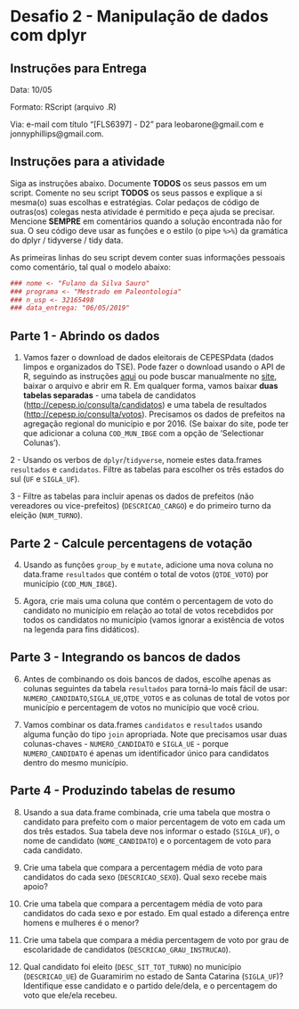 # Desafio 2 - Manipulação de dados com dplyr

## Instruções para Entrega

Data: 10/05

Formato: RScript (arquivo .R)

Via: e-mail com título "[FLS6397] - D2" para leobarone@gmail.com e jonnyphillips@gmail.com.

## Instruções para a atividade
Siga as instruções abaixo. Documente __TODOS__ os seus passos em um script. Comente no seu script __TODOS__ os seus passos e explique a si mesma(o) suas escolhas e estratégias. Colar pedaços de código de outras(os) colegas nesta atividade é permitido e peça ajuda se precisar. Mencione __SEMPRE__ em comentários quando a solução encontrada não for sua. O seu código deve usar as funções e o estilo (o pipe `%>%`) da gramática do dplyr / tidyverse / tidy data.

As primeiras linhas do seu script devem conter suas informações pessoais como comentário, tal qual o modelo abaixo:

```r
### nome <- "Fulano da Silva Sauro"
### programa <- "Mestrado em Paleontologia"
### n_usp <- 32165498
### data_entrega: "06/05/2019"
```

## Parte 1 - Abrindo os dados

1. Vamos fazer o download de dados eleitorais de CEPESPdata (dados limpos e organizados do TSE). Pode fazer o download usando o API de R, seguindo as instruções [aqui](https://github.com/Cepesp-Fgv/cepesp-r) ou pode buscar manualmente no [site](http://www.cepesp.io/cepesp-data/), baixar o arquivo e abrir em R. Em qualquer forma, vamos baixar **duas tabelas separadas** - uma tabela de candidatos ([http://cepesp.io/consulta/candidatos](http://cepesp.io/consulta/candidatos)) e uma tabela de resultados ([http://cepesp.io/consulta/votos](http://cepesp.io/consulta/votos)). Precisamos os dados de prefeitos na agregação regional do município e por 2016. (Se baixar do site, pode ter que adicionar a coluna `COD_MUN_IBGE` com a opção de 'Selectionar Colunas').

2 - Usando os verbos de `dplyr`/`tidyverse`, nomeie estes data.frames `resultados` e `candidatos`. Filtre as tabelas para escolher os três estados do sul (`UF` e `SIGLA_UF`).

3 - Filtre as tabelas para incluir apenas os dados de prefeitos (não vereadores ou vice-prefeitos) (`DESCRICAO_CARGO`) e do primeiro turno da eleição (`NUM_TURNO`). 

## Parte 2 - Calcule percentagens de votação

4. Usando as funções `group_by` e `mutate`, adicione uma nova coluna no data.frame `resultados` que contém o total de votos (`QTDE_VOTO`) por município (`COD_MUN_IBGE`).

5. Agora, crie mais uma coluna que contém o percentagem de voto do candidato no município em relação ao total de votos recebdidos por todos os candidatos no município (vamos ignorar a existência de votos na legenda para fins didáticos).

## Parte 3 - Integrando os bancos de dados

6. Antes de combinando os dois bancos de dados, escolhe apenas as colunas seguintes da tabela `resultados` para torná-lo mais fácil de usar: `NUMERO_CANDIDATO`,`SIGLA_UE`,`QTDE_VOTOS` e as colunas de total de votos por município e percentagem de votos no município que você criou.

7. Vamos combinar os data.frames `candidatos` e `resultados` usando alguma função do tipo `join` apropriada. Note que precisamos usar duas colunas-chaves - `NUMERO_CANDIDATO` e `SIGLA_UE` - porque `NUMERO_CANDIDATO` é apenas um identificador único para candidatos dentro do mesmo município. 

## Parte 4 - Produzindo tabelas de resumo

8. Usando a sua data.frame combinada, crie uma tabela que mostra o candidato para prefeito com o maior percentagem de voto em cada um dos três estados. Sua tabela deve nos informar o estado (`SIGLA_UF`), o nome de candidato (`NOME_CANDIDATO`) e o porcentagem de voto para cada candidato.

9. Crie uma tabela que compara a percentagem média de voto para candidatos do cada sexo (`DESCRICAO_SEXO`). Qual sexo recebe mais apoio?

10. Crie uma tabela que compara a percentagem média de voto para candidatos do cada sexo e por estado. Em qual estado a diferença entre homens e mulheres é o menor?

11. Crie uma tabela que compara a média percentagem de voto por grau de escolaridade de candidatos (`DESCRICAO_GRAU_INSTRUCAO`).

12. Qual candidato foi eleito (`DESC_SIT_TOT_TURNO`) no município (`DESCRICAO_UE`) de Guaramirim no estado de Santa Catarina (`SIGLA_UF`)?  Identifique esse candidato e o partido dele/dela, e o percentagem do voto que ele/ela recebeu. 
